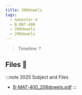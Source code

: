 ```yaml
---
title: 208dowels
tags:
  - Semester-4
  - B-MAT-400
  - 208dowels
  - 208dowels
---
```

> Timeline: ?


## Files 📂

:::note 2025 Subject and Files
- [B-MAT-400_208dowels.pdf](https://github.com/Studio-17/Epitech-Subjects/raw/main/Semester-4/B-MAT-400/208dowels/208dowels/B-MAT-400_208dowels.pdf)
:::

